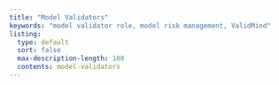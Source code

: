```yaml
---
title: "Model Validators"
keywords: "model validator role, model risk management, ValidMind"
listing:
  type: default
  sort: false
  max-description-length: 100
  contents: model-validators
---
```

